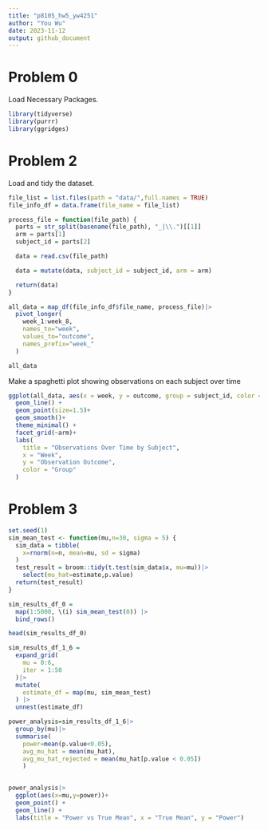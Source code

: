 ```yaml
---
title: "p8105_hw5_yw4251"
author: "You Wu"
date: 2023-11-12
output: github_document
---
```

# Problem 0
Load Necessary Packages.
```r
library(tidyverse)
library(purrr)
library(ggridges)
```

# Problem 2

Load and tidy the dataset.

```r
file_list = list.files(path = "data/",full.names = TRUE)
file_info_df = data.frame(file_name = file_list)

process_file = function(file_path) {
  parts = str_split(basename(file_path), "_|\\.")[[1]]
  arm = parts[1]
  subject_id = parts[2]

  data = read.csv(file_path) 

  data = mutate(data, subject_id = subject_id, arm = arm)

  return(data)
}

all_data = map_df(file_info_df$file_name, process_file)|>
  pivot_longer(
    week_1:week_8,
    names_to="week",
    values_to="outcome",
    names_prefix="week_"
  )

all_data
```

Make a spaghetti plot showing observations on each subject over time
```r
ggplot(all_data, aes(x = week, y = outcome, group = subject_id, color = subject_id)) +
  geom_line() +
  geom_point(size=1.5)+
  geom_smooth()+
  theme_minimal() +
  facet_grid(~arm)+
  labs(
    title = "Observations Over Time by Subject",
    x = "Week",
    y = "Observation Outcome",
    color = "Group"
  ) 
```

# Problem 3

```r
set.seed(1)
sim_mean_test <- function(mu,n=30, sigma = 5) {
  sim_data = tibble(
    x=rnorm(n=n, mean=mu, sd = sigma)
  )
  test_result = broom::tidy(t.test(sim_data$x, mu=mu))|>
    select(mu_hat=estimate,p.value)
  return(test_result)
}

sim_results_df_0 =   
  map(1:5000, \(i) sim_mean_test(0)) |> 
  bind_rows()

head(sim_results_df_0)

sim_results_df_1_6 = 
  expand_grid(
    mu = 0:6,
    iter = 1:50
  )|> 
  mutate(
    estimate_df = map(mu, sim_mean_test)
  ) |> 
  unnest(estimate_df)

power_analysis=sim_results_df_1_6|>
  group_by(mu)|>
  summarise(
    power=mean(p.value<0.05),
    avg_mu_hat = mean(mu_hat),
    avg_mu_hat_rejected = mean(mu_hat[p.value < 0.05])
    )
  
```

```r
power_analysis|>
  ggplot(aes(x=mu,y=power))+
  geom_point() +
  geom_line() +
  labs(title = "Power vs True Mean", x = "True Mean", y = "Power")
```

